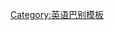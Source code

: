 {{User language-1|en-US|This user is able to contribute with a '''[[:Category:en-US-1 使用者|basic level]]''' of '''[[:Category:en-US 使用者|American English]]'''.|美国英语}}<noinclude>
[[Category:英语巴别模板]]
</noinclude>